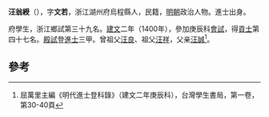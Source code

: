 '''汪翁綬'''（{{bd|1379年||？}}），字'''文若'''，浙江湖州府烏程縣人，民籍，[[明朝|明朝]]政治人物。進士出身。

府學生，浙江鄉試第三十九名。[[建文|建文]]二年（1400年），參加庚辰科[[會試|會試]]，得[[貢士|貢士]]第四十七名。[[殿試|殿試]]登[[進士|進士]]三甲。曾祖父[[汪良|汪良]]、祖父[[汪祥|汪祥]]，父亲[[汪誠|汪誠]]<ref>屈萬里主編《明代進士登科錄》（建文二年庚辰科），台灣學生書局，第一卷，第30-40頁</ref>。

==參考==
{{reflist}}
{{明朝人物小作品}}
{{建文二年庚辰科殿試金榜}}